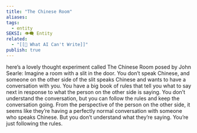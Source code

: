 ```yaml
---
title: "The Chinese Room"
aliases: 
tags:
  - entity
SEKSI: 👁️‍🗨️ Entity
related:
  - "[[📰 What AI Can't Write]]"
publish: true
---
```




here’s a lovely thought experiment called The Chinese Room posed by John Searle:
  Imagine a room with a slit in the door. You don’t speak Chinese, and someone on the other side of the slit speaks Chinese and wants to have a conversation with you. You have a big book of rules that tell you what to say next in response to what the person on the other side is saying. You don’t understand the conversation, but you can follow the rules and keep the conversation going.
  From the perspective of the person on the other side, it seems like they’re having a perfectly normal conversation with someone who speaks Chinese. But you don’t understand what they’re saying. You’re just following the rules. 
